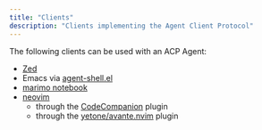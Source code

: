 ```yaml
---
title: "Clients"
description: "Clients implementing the Agent Client Protocol"
---
```


The following clients can be used with an ACP Agent:

- [Zed](https://zed.dev/docs/ai/external-agents)
- Emacs via [agent-shell.el](https://github.com/xenodium/agent-shell)
- [marimo notebook](https://github.com/marimo-team/marimo)
- [neovim](https://neovim.io)
  - through the [CodeCompanion](https://github.com/olimorris/codecompanion.nvim) plugin
  - through the [yetone/avante.nvim](https://github.com/yetone/avante.nvim) plugin
